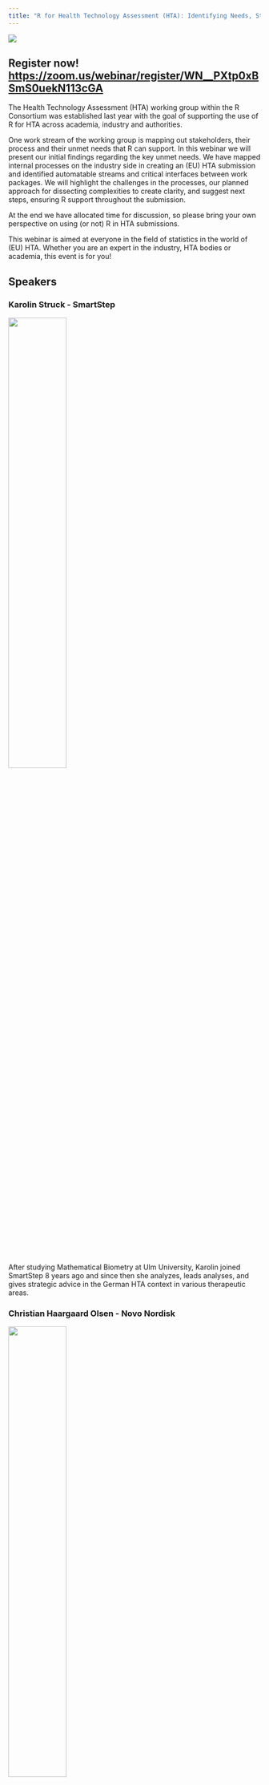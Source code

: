 ```yaml
---
title: "R for Health Technology Assessment (HTA): Identifying Needs, Streamlining Processes, and Building Bridges"
---
```


![](images/hta-wg-webinar-main-image.png)

## Register now! [https://zoom.us/webinar/register/WN__PXtp0xBSmS0uekN113cGA](https://zoom.us/webinar/register/WN__PXtp0xBSmS0uekN113cGA)

The Health Technology Assessment (HTA) working group within the R Consortium was established last year with the goal of supporting the use of R for HTA across academia, industry and authorities.

One work stream of the working group is mapping out stakeholders, their process and their unmet needs that R can support. In this webinar we will present our initial findings regarding the key unmet needs. We have mapped internal processes on the industry side in creating an (EU) HTA submission and identified automatable streams and critical interfaces between work packages. We will highlight the challenges in the processes, our planned approach for dissecting complexities to create clarity, and suggest next steps, ensuring R support throughout the submission.

At the end we have allocated time for discussion, so please bring your own perspective on using (or not) R in HTA submissions.

This webinar is aimed at everyone in the field of statistics in the world of (EU) HTA. Whether you are an expert in the industry, HTA bodies or academia, this event is for you!


## Speakers

### Karolin Struck - SmartStep

![](images/karolin.png){width=48%}

After studying Mathematical Biometry at Ulm University, Karolin joined SmartStep 8 years ago and since then she analyzes, leads analyses, and gives strategic advice in the German HTA context in various therapeutic areas.

### Christian Haargaard Olsen - Novo Nordisk

![](images/christian.jpg){width=48%}

After finishing a PhD in Biomathematics at North Carolina State University, Christian joined Novo Nordisk doing statistical analysis within Hemophilia. Three years ago, Christian shifted focus to HTA, where he is now looking for ways to streamline the process of doing statistical analyses.

### Rose Hart - Dark Peak Analytics

![](images/rose.jpg){width=48%}

Rose Hart is a Director and Health Economist at Dark Peak Analytics, specializing in researching, consulting and teaching health economics in R. She is experienced in developing bespoke health economic models and value tools in both Excel and R.